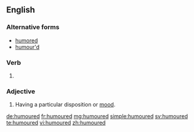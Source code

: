 ==English==

===Alternative forms===
* [[humored]]
* [[humour'd]]

===Verb===
{{head|en|verb form}}

# {{en-past of|humour}}

===Adjective===
{{en-adj}}

# {{qualifier|only in combination with [[good]], [[bad]] or [[ill]]}} Having a particular disposition or [[mood]].

[[de:humoured]]
[[fr:humoured]]
[[mg:humoured]]
[[simple:humoured]]
[[sv:humoured]]
[[te:humoured]]
[[vi:humoured]]
[[zh:humoured]]